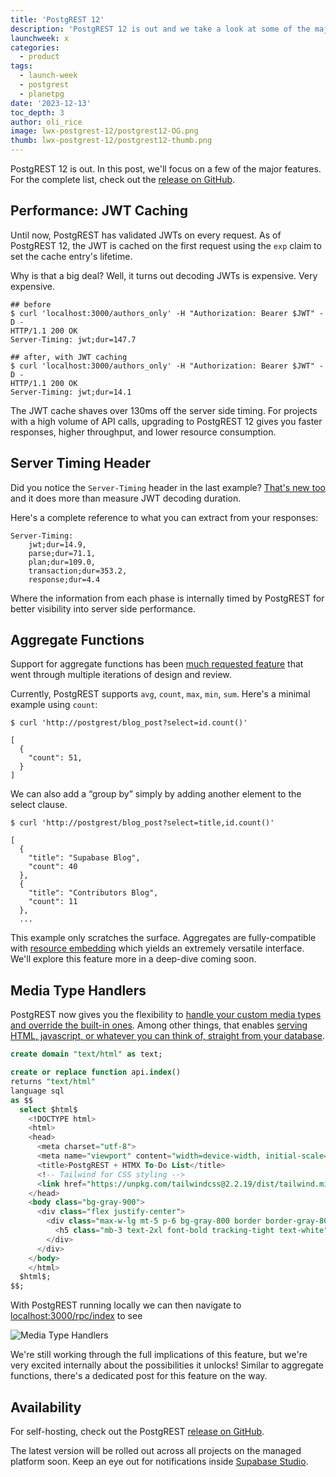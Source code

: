 ```yaml
---
title: 'PostgREST 12'
description: 'PostgREST 12 is out and we take a look at some of the major new features like JWT Caching and Aggregate Functions'
launchweek: x
categories:
  - product
tags:
  - launch-week
  - postgrest
  - planetpg
date: '2023-12-13'
toc_depth: 3
author: oli_rice
image: lwx-postgrest-12/postgrest12-OG.png
thumb: lwx-postgrest-12/postgrest12-thumb.png
---
```


PostgREST 12 is out. In this post, we'll focus on a few of the major features. For the complete list, check out the [release on GitHub](https://github.com/PostgREST/postgrest/releases/tag/v12.0.0).

## Performance: JWT Caching

Until now, PostgREST has validated JWTs on every request. As of PostgREST 12, the JWT is cached on the first request using the `exp` claim to set the cache entry's lifetime.

Why is that a big deal? Well, it turns out decoding JWTs is expensive. Very expensive.

```
## before
$ curl 'localhost:3000/authors_only' -H "Authorization: Bearer $JWT" -D -
HTTP/1.1 200 OK
Server-Timing: jwt;dur=147.7

## after, with JWT caching
$ curl 'localhost:3000/authors_only' -H "Authorization: Bearer $JWT" -D -
HTTP/1.1 200 OK
Server-Timing: jwt;dur=14.1
```

The JWT cache shaves over 130ms off the server side timing. For projects with a high volume of API calls, upgrading to PostgREST 12 gives you faster responses, higher throughput, and lower resource consumption.

## Server Timing Header

Did you notice the `Server-Timing` header in the last example? [That's new too](https://postgrest.org/en/v12.0/references/admin.html#server-timing-header) and it does more than measure JWT decoding duration.

Here's a complete reference to what you can extract from your responses:

```
Server-Timing:
	jwt;dur=14.9,
	parse;dur=71.1,
	plan;dur=109.0,
	transaction;dur=353.2,
	response;dur=4.4
```

Where the information from each phase is internally timed by PostgREST for better visibility into server side performance.

## Aggregate Functions

Support for aggregate functions has been [much requested feature](https://github.com/supabase/postgrest-js/issues/206) that went through multiple iterations of design and review.

Currently, PostgREST supports `avg`, `count`, `max`, `min`, `sum`. Here's a minimal example using `count`:

```
$ curl 'http://postgrest/blog_post?select=id.count()'

[
  {
    "count": 51,
  }
]
```

We can also add a “group by” simply by adding another element to the select clause.

```
$ curl 'http://postgrest/blog_post?select=title,id.count()'

[
  {
    "title": "Supabase Blog",
    "count": 40
  },
  {
    "title": "Contributors Blog",
    "count": 11
  },
  ...
```

This example only scratches the surface. Aggregates are fully-compatible with [resource embedding](https://postgrest.org/en/stable/references/api/resource_embedding.html) which yields an extremely versatile interface. We'll explore this feature more in a deep-dive coming soon.

## Media Type Handlers

PostgREST now gives you the flexibility to [handle your custom media types and override the built-in ones](https://postgrest.org/en/v12.0/references/api/media_type_handlers.html). Among other things, that enables [serving HTML, javascript, or whatever you can think of, straight from your database](https://postgrest.org/en/latest/how-tos/providing-html-content-using-htmx.html).

```sql
create domain "text/html" as text;

create or replace function api.index()
returns "text/html"
language sql
as $$
  select $html$
    <!DOCTYPE html>
    <html>
    <head>
      <meta charset="utf-8">
      <meta name="viewport" content="width=device-width, initial-scale=1">
      <title>PostgREST + HTMX To-Do List</title>
      <!-- Tailwind for CSS styling -->
      <link href="https://unpkg.com/tailwindcss@2.2.19/dist/tailwind.min.css" rel="stylesheet">
    </head>
    <body class="bg-gray-900">
      <div class="flex justify-center">
        <div class="max-w-lg mt-5 p-6 bg-gray-800 border border-gray-800 rounded-lg shadow-xl">
          <h5 class="mb-3 text-2xl font-bold tracking-tight text-white">PostgREST + HTMX To-Do List</h5>
        </div>
      </div>
    </body>
    </html>
  $html$;
$$;
```

With PostgREST running locally we can then navigate to [localhost:3000/rpc/index](http://localhost:3000/rpc/index) to see

![Media Type Handlers](/images/blog/lwx-postgrest-12/postgrest-12-media-type-handlers.png)

We're still working through the full implications of this feature, but we're very excited internally about the possibilities it unlocks! Similar to aggregate functions, there's a dedicated post for this feature on the way.

## Availability

For self-hosting, check out the PostgREST [release on GitHub](https://github.com/PostgREST/postgrest/releases/tag/v12.0.0).

The latest version will be rolled out across all projects on the managed platform soon. Keep an eye out for notifications inside [Supabase Studio](https://supabase.com/dashboard).
